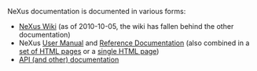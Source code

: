 NeXus documentation is documented in various forms:

* [[Introduction|NeXus Wiki]] (as of 2010-10-05, the wiki has fallen behind the other documentation)
* NeXus [http://download.nexusformat.org/doc/NeXusManual.pdf User Manual] and [http://download.nexusformat.org/doc/NeXusRefDoc.pdf Reference Documentation] (also combined in a [http://download.nexusformat.org/doc/html/index.html set of HTML pages] or a [http://download.nexusformat.org/doc/NeXusManual.html single HTML page])
* [http://download.nexusformat.org/ API (and other) documentation]